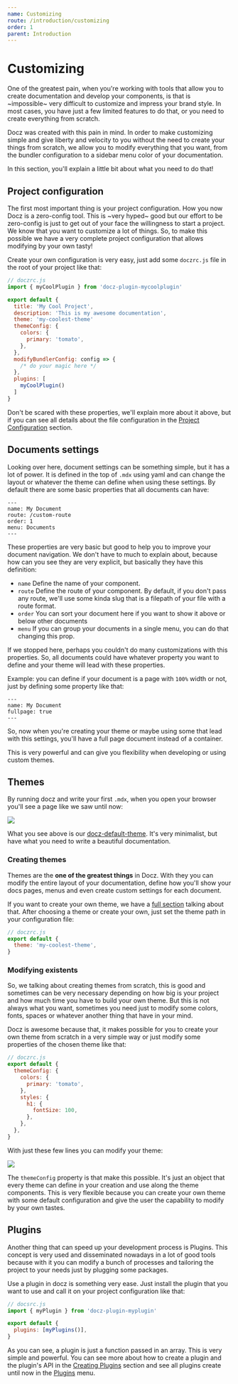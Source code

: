 ```yaml
---
name: Customizing
route: /introduction/customizing
order: 1
parent: Introduction
---
```


# Customizing

One of the greatest pain, when you're working with tools that allow you to create documentation and develop your components, is that is ~impossible~ very difficult to customize and impress your brand style. In most cases, you have just a few limited features to do that, or you need to create everything from scratch.

Docz was created with this pain in mind. In order to make customizing simple and give liberty and velocity to you without the need to create your things from scratch, we allow you to modify everything that you want, from the bundler configuration to a sidebar menu color of your documentation.

In this section, you'll explain a little bit about what you need to do that!

## Project configuration

The first most important thing is your project configuration. How you now Docz is a zero-config tool. This is ~very hyped~ good but our effort to be zero-config is just to get out of your face the willingness to start a project. We know that you want to customize a lot of things. So, to make this possible we have a very complete project configuration that allows modifying by your own tasty!

Create your own configuration is very easy, just add some `doczrc.js` file in the root of your project like that:

```js
// doczrc.js
import { myCoolPlugin } from 'docz-plugin-mycoolplugin'

export default {
  title: 'My Cool Project',
  description: 'This is my awesome documentation',
  theme: 'my-coolest-theme'
  themeConfig: {
    colors: {
      primary: 'tomato',
    },
  },
  modifyBundlerConfig: config => {
    /* do your magic here */
  },
  plugins: [
    myCoolPlugin()
  ]
}
```

Don't be scared with these properties, we'll explain more about it above, but if you can see all details about the file configuration in the [Project Configuration](/documentation/project-configuration) section.

## Documents settings

Looking over here, document settings can be something simple, but it has a lot of power. It is defined in the top of `.mdx` using yaml and can change the layout or whatever the theme can define when using these settings. By default there are some basic properties that all documents can have:

```mardown
---
name: My Document
route: /custom-route
order: 1
menu: Documents
---
```

These properties are very basic but good to help you to improve your document navigation. We don't have to much to explain about, because how can you see they are very explicit, but basically they have this definition:

- `name` Define the name of your component.
- `route` Define the route of your component. By default, if you don't pass any route, we'll use some kinda slug that is a filepath of your file with a route format.
- `order` You can sort your document here if you want to show it above or below other documents
- `menu` If you can group your documents in a single menu, you can do that changing this prop.

If we stopped here, perhaps you couldn't do many customizations with this properties. So, all documents could have whatever property you want to define and your theme will lead with these properties.

Example: you can define if your document is a page with `100%` width or not, just by defining some property like that:

```
---
name: My Document
fullpage: true
---
```

So, now when you're creating your theme or maybe using some that lead with this settings, you'll have a full page document instead of a container.

This is very powerful and can give you flexibility when developing or using custom themes.

## Themes

By running docz and write your first `.mdx`, when you open your browser you'll see a page like we saw until now:

![](https://cdn-std.dprcdn.net/files/acc_649651/ZOUyUu)

What you see above is our [docz-default-theme](https://github.com/pedronauck/docz/tree/master/packages/docz-theme-default). It's very minimalist, but have what you need to write a beautiful documentation.

### Creating themes

Themes are the **one of the greatest things** in Docz. With they you can modify the entire layout of your documentation, define how you'll show your docs pages, menus and even create custom settings for each document.

If you want to create your own theme, we have a [full section](/documentation/creating-themes) talking about that. After choosing a theme or create your own, just set the theme path in your configuration file:

```js
// doczrc.js
export default {
  theme: 'my-coolest-theme',
}
```

### Modifying existents

So, we talking about creating themes from scratch, this is good and sometimes can be very necessary depending on how big is your project and how much time you have to build your own theme. But this is not always what you want, sometimes you need just to modify some colors, fonts, spaces or whatever another thing that have in your mind.

Docz is awesome because that, it makes possible for you to create your own theme from scratch in a very simple way or just modify some properties of the chosen theme like that:

```js
// doczrc.js
export default {
  themeConfig: {
    colors: {
      primary: 'tomato',
    },
    styles: {
      h1: {
        fontSize: 100,
      },
    },
  },
}
```

With just these few lines you can modify your theme:

![](https://cdn-std.dprcdn.net/files/acc_649651/LUoBjJ)

The `themeConfig` property is that make this possible. It's just an object that every theme can define in your creation and use along the theme components. This is very flexible because you can create your own theme with some default configuration and give the user the capability to modify by your own tastes.

## Plugins

Another thing that can speed up your development process is Plugins. This concept is very used and disseminated nowadays in a lot of good tools because with it you can modify a bunch of processes and tailoring the project to your needs just by plugging some packages.

Use a plugin in docz is something very ease. Just install the plugin that you want to use and call it on your project configuration like that:

```js
// docsrc.js
import { myPlugin } from 'docz-plugin-myplugin'

export default {
  plugins: [myPlugins()],
}
```

As you can see, a plugin is just a function passed in an array. This is very simple and powerful. You can see more about how to create a plugin and the plugin's API in the [Creating Plugins](/documentation/creating-plugins) section and see all plugins create until now in the [Plugins](/plugins) menu.
